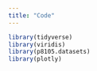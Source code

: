```yaml
---
title: "Code"
---
```


```r
library(tidyverse)
library(viridis)
library(p8105.datasets)
library(plotly)
```

```r

```

